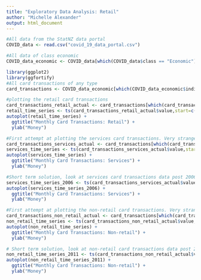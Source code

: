 ```yaml
---
title: "Exploratory Data Analysis: Retail"
author: "Michelle Alexander"
output: html_document
---
```


```r
#All data from the StatNZ data portal
COVID_data <- read.csv("covid_19_data_portal.csv")

#All data of class economic
COVID_data_economic <- COVID_data[which(COVID_data$class == "Economic"), ]
```

```r
library(ggplot2)
library(ggfortify)
#All card transactions of any type
card_transactions <- COVID_data_economic[which(COVID_data_economic$indicator_name == "Card transaction spend by industry"),]
```

```r
#plotting the retail card transactions
card_transactions_retail_actual <- card_transactions[which(card_transactions$series_name=="Retail (actual)"),]
retail_time_series <- ts(card_transactions_retail_actual$value,start=c(2002,10),end=c(2020,6), frequency = 12)
autoplot(retail_time_series) +
  ggtitle("Monthly Card Transactions: Retail") +
  ylab("Money")
```

```r
#First attempt at plotting the services card transactions. Very strange results pre 2007
card_transactions_services_actual <- card_transactions[which(card_transactions$series_name=="Services (actual)"),]
services_time_series <- ts(card_transactions_services_actual$value,start=c(2002,10), end=c(2020,6), frequency = 12)
autoplot(services_time_series) +
  ggtitle("Monthly Card Transactions: Services") +
  ylab("Money")
```


```r
#Short term solution, look at services card transactions data post 2006
services_time_series_2006 <- ts(card_transactions_services_actual$value[52:213], start=c(2007, 1), end=c(2020,6), frequency=12)
autoplot(services_time_series_2006) +
  ggtitle("Monthly Card Transactions: Services") +
  ylab("Money")
```

```r
#First attempt at plotting the non-retail card transactions. Very strange results pre 2010
card_transactions_non_retail_actual <- card_transactions[which(card_transactions$series_name=="Non-retail (actual)"),]
non_retail_time_series <- ts(card_transactions_non_retail_actual$value,start=2003, frequency = 12)
autoplot(non_retail_time_series) +
  ggtitle("Monthly Card Transactions: Non-retail") +
  ylab("Money")
```

```r
# Short term solution, look at non-retail card transactions data post 2010
non_retail_time_series_2011 <- ts(card_transactions_non_retail_actual$value[100:213],start=c(2011,1), end=c(2020,6), frequency = 12)
autoplot(non_retail_time_series_2011) +
  ggtitle("Monthly Card Transactions: Non-retail") +
  ylab("Money")
```


